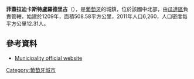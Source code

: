 {{Coord|40|53|N|6|57|W|display=title}}

'''菲蓋拉迪卡斯特盧羅德里古'''（{{lang-pt|Figueira de Castelo Rodrigo}}），是[[葡萄牙|葡萄牙]]的城鎮，位於該國中北部，由[[瓜達區|瓜達區]]負責管轄，始建於1209年，面積508.58平方公里，2011年人口6,260，人口密度每平方公里12.31人。

==參考資料==
*[http://www.cm-fcr.pt Municipality official website] {{Wayback|url=http://www.cm-fcr.pt/ |date=20200319133113 }}

{{Portugal-geo-stub}}
[[Category:葡萄牙城市|Category:葡萄牙城市]]